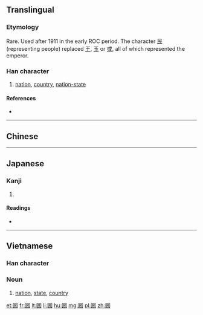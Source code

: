 {{also|𡆿}}
==Translingual==

===Etymology===
Rare. Used after 1911 in the early ROC period. The character [[民]] (representing people) replaced [[王]], [[玉]] or [[或]], all of which represented the emperor.

===Han character===
{{Han char|rn=31|rad=囗|as=05|sn=8|four=|canj=WRVP|ids=⿴囗民}}

# [[nation]], [[country]], [[nation-state]]

====References====
* {{Han ref|kx=0218.041|dkj=04750|dj=0446.050|hdz=10717.150|uh=56FB|ud=22267}}

----

==Chinese==
{{zh-see|國|v}}

----

==Japanese==

===Kanji===
{{ja-kanji|grade=|rs=囗05}}

# {{defn|lang=ja|sort=囗05}}

====Readings====
* {{ja-readings|on=[[こく]] (koku)|kun=[[くに]] (kuni)}}

----

==Vietnamese==

===Han character===
{{vi-hantu|[[quốc]]}}

===Noun===
{{vi-noun}}

# [[nation]], [[state]], [[country]]

[[et:囻]]
[[fr:囻]]
[[lt:囻]]
[[li:囻]]
[[hu:囻]]
[[mg:囻]]
[[pl:囻]]
[[zh:囻]]